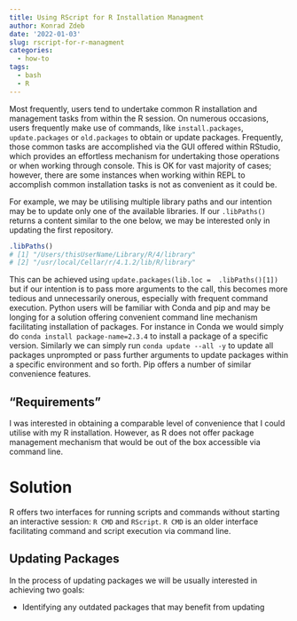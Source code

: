 ```yaml
---
title: Using RScript for R Installation Managment
author: Konrad Zdeb
date: '2022-01-03'
slug: rscript-for-r-managment
categories:
  - how-to
tags:
  - bash
  - R
---
```


Most frequently, users tend to undertake common R installation and management tasks from within the R session. On numerous occasions, users frequently make use of commands, like `install.packages`, `update.packages` or `old.packages` to obtain or update packages. Frequently, those common tasks are accomplished via the GUI offered within RStudio, which provides an effortless mechanism for undertaking those operations or when working through console. This is OK for vast majority of cases; however, there are some instances when working within REPL to accomplish common installation tasks is not as convenient as it could be. 

For example, we may be utilising multiple library paths and our intention may be to update only one of the available libraries. If our `.libPaths()` returns a content similar to the one below, we may be interested only in updating the first repository.

```r
.libPaths()
# [1] "/Users/thisUserName/Library/R/4/library"
# [2] "/usr/local/Cellar/r/4.1.2/lib/R/library"
```
This can be achieved using `update.packages(lib.loc =  .libPaths()[1])` but if our intention is to pass more arguments to the call, this becomes more tedious and unnecessarily onerous, especially with frequent command execution. Python users will be familiar with Conda and pip and may be longing for a solution offering convenient command line mechanism facilitating installation of packages. For instance in Conda we would simply do `conda install package-name=2.3.4` to install a package of a specific version. Similarly we can simply run `conda update --all -y` to update all packages unprompted or pass further arguments to update packages within a specific environment and so forth. Pip offers a number of similar convenience features.

## "Requirements"

I was interested in obtaining a comparable level of convenience that I could utilise with my R installation. However, as R does not offer package management mechanism that would be out of the box accessible via command line. 

# Solution

R offers two interfaces for running scripts and commands without starting an interactive session: `R CMD` and `RScript`. `R CMD` is an older interface facilitating command and script execution via command line. 

## Updating Packages

In the process of updating packages we will be usually interested in achieving two goals:

* Identifying any outdated packages that may benefit from updating
